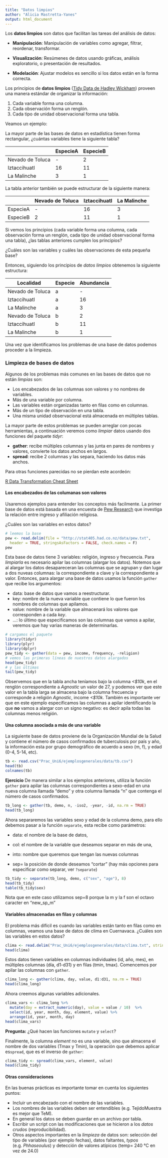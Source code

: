 ```yaml
---
title: "Datos limpios"
author: "Alicia Mastretta-Yanes"
output: html_document
---
```


Los **datos limpios** son datos que facilitan las tareas del análisis de datos: 

* **Manipulación**: Manipulación de variables como agregar, filtrar, reordenar,
transformar. 

*  **Visualización**: Resúmenes de datos usando gráficas, análisis exploratorio, 
o presentación de resultados. 

* **Modelación**: Ajustar modelos es sencillo si los datos están en la forma 
correcta.

Los principios de **datos limpios** ([Tidy Data de Hadley Wickham](http://vita.had.co.nz/papers/tidy-data.pdf)) 
proveen una manera estándar de organizar la información:

1. Cada variable forma una columna.
2. Cada observación forma un renglón.
3. Cada tipo de unidad observacional forma una tabla.


Veamos un ejemplo:

La mayor parte de las bases de datos en estadística tienen forma rectangular, 
¿cuántas variables tiene la siguiente tabla?

||EspecieA|EspecieB
----|------------|---------
Nevado de Toluca|- |2
Iztaccihuatl  |16|11
La Malinche  |3 |1

La tabla anterior también se puede estructurar de la siguiente manera:

||Nevado de Toluca| Iztaccihuatl|La Malinche
--|------------|-----------|----------
EspecieA|- |    16     |   3
EspecieB|2 |    11     |   1


Si vemos los principios (cada variable forma una columna, cada observación 
forma un renglón, cada tipo de unidad observacional forma una tabla), 
¿las tablas anteriores cumplen los principios?

¿Cuáles son las variables y cuáles las observaciones de esta pequeña base?

Entonces, siguiendo los principios de _datos limpios_
obtenemos la siguiente estructura: 

Localidad|Especie|Abundancia
------------|-----|---------
Nevado de Toluca|a    |-
Iztaccihuatl  |a    |16
La Malinche  |a    |3
Nevado de Toluca|b    |2
Iztaccihuatl  |b    |11
La Malinche  |b    |1

Una vez que identificamos los problemas de una base de datos podemos proceder a
la limpieza.


### Limpieza de bases de datos
Algunos de los problemas más comunes en las bases de datos que no están 
_limpias_ son:

* Los encabezados de las columnas son valores y no nombres de variables. 
* Más de una variable por columna. 
* Las variables están organizadas tanto en filas como en columnas. 
* Más de un tipo de observación en una tabla.
* Una misma unidad observacional está almacenada en múltiples tablas. 

La mayor parte de estos problemas se pueden arreglar con pocas herramientas, 
a continuación veremos como _limpiar_ datos usando dos funciones del paquete
*tidyr*:

* **gather**: recibe múltiples columnas y las junta en pares de nombres y 
valores, convierte los datos anchos en largos.  
* **spread**: recibe 2 columnas y las separa, haciendo los datos más anchos.

Para otras funciones parecidas no se pierdan este acordeón: 

[R Data Transformation Cheat Sheet](https://github.com/rstudio/cheatsheets/raw/master/source/pdfs/data-transformation-cheatsheet.pdf)


#### Los encabezados de las columanas son valores
Usaremos ejemplos para entender los conceptos más facilmente.
La primer base de datos está basada en una encuesta de [Pew Research](http://www.pewforum.org/2009/01/30/income-distribution-within-us-religious-groups/) 
que investiga la relación entre ingreso y afiliación religiosa.

¿Cuáles son las variables en estos datos?

```r
# leemos la base
pew <- read.delim(file = "http://stat405.had.co.nz/data/pew.txt",
  header = TRUE, stringsAsFactors = FALSE, check.names = F)
pew
```

Esta base de datos tiene 3 variables: religión, ingreso y frecuencia. Para
_limpiarla_ es necesario apilar las columnas (alargar los datos). Notemos
que al alargar los datos desapareceran las columnas que se agrupan y dan lugar a
dos nuveas columnas: la correspondiente a clave y la correspondiente a valor.
Entonces, para alargar una base de datos usamos la función `gather` que recibe 
los argumentos:

* data: base de datos que vamos a reestructurar.  
* key: nombre de la nueva variable que contiene lo que fueron los nombres
de columnas que apilamos.  
* value: nombre de la variable que almacenará los valores que corresponden a 
cada *key*.  
* ...: lo último que especificamos son las columnas que vamos a apilar, veremos
que hay varias maneras de determinarlas.

```r
# cargamos el paquete
library(tidyr) 
library(plyr)
library(dplyr)
pew_tidy <- gather(data = pew, income, frequency, -religion)
# vemos las primeras líneas de nuestros datos alargados 
head(pew_tidy) 
# y las últimas
tail(pew_tidy)
```

Observemos que en la tabla ancha teníamos bajo la columna *<$10k*, en el renglón
correspondiente a *Agnostic* un valor de 27, y podemos ver que este valor en 
la tabla larga se almacena bajo la columna frecuencia y corresponde a religión
*Agnostic*, income *<$10k*. También es importante ver que en este ejemplo 
especificamos las columnas a apilar identificando la que **no** vamos a alargar
con un signo negativo: es decir apila todas las columnas menos religión.


#### Una columna asociada a más de una variable
La siguiente base de datos proviene de la Organización Mundial de la Salud y 
contiene el número de casos confirmados de tuberculosis por país y año, la
información esta por grupo demográfico de acuerdo a sexo (m, f), y edad (0-4, 
5-14, etc). 


```r
tb <- read.csv("Prac_Uni6/ejemplosgenerales/data/tb.csv")
head(tb)
colnames(tb)
```

**Ejercicio** De manera similar a los ejemplos anteriores, 
utiliza la función `gather` para apilar las columnas correspondientes a 
sexo-edad en una nueva columna llamada "demo" y otra columna llamada "n" que contenga el número de casos confirmados.


```r
tb_long <- gather(tb, demo, n, -iso2, -year, -id, na.rm = TRUE)
head(tb_long)
```


Ahora separaremos las variables sexo y edad de la columna demo, para ello 
debemos pasar a la función `separate`, esta recibe como parámetros:  

* data: el nombre de la base de datos,  

* col: el nombre de la variable que deseamos separar en más de una,  

* into: nombre que queremos que tengan las nuevas columnas

* sep= la posición de donde deseamos "cortar" (hay más opciones para especificar 
como separar, ver `?separate`)

```r
tb_tidy <- separate(tb_long, demo, c("sex", "age"), 8)
head(tb_tidy)
table(tb_tidy$sex)
```

Nota que en este caso utilizamos sep=8 porque la m y la f son el octavo caracter en "new\_sp\_m"

#### Variables almacenadas en filas y columnas
El problema más difícil es cuando las variables están tanto en filas como en 
columnas, veamos una base de datos de clima en Cuernavaca. ¿Cuáles son las 
variables en estos datos?

```r
clima <- read.delim("Prac_Uni6/ejemplosgenerales/data/clima.txt", stringsAsFactors=FALSE)
head(clima)
```

Estos datos tienen variables en columnas individuales (id, año, mes), en 
múltiples columnas (día, d1-d31) y en filas (tmin, tmax). Comencemos por apilar 
las columnas con `gather`.

```r
clima_long <- gather(clima, day, value, d1:d31, na.rm = TRUE)
head(clima_long)
```

Ahora creemos algunas variables adicionales.
```r
clima_vars <- clima_long %>% 
  mutate(day = extract_numeric(day), value = value / 10)  %>%
  select(id, year, month, day, element, value) %>%
  arrange(id, year, month, day)
head(clima_vars)
```

**Pregunta:** ¿Qué hacen las funciones `mutate` y `select`?

Finalmente, la columna *element* no es una variable, sino que almacena el nombre 
de dos variables (Tmax y Tmin), la operación que debemos aplicar es`spread`, que es el inverso de 
`gather`:

```r
clima_tidy <- spread(clima_vars, element, value)
head(clima_tidy)
```

####  Otras consideraciones
En las buenas prácticas es importante tomar en cuenta los siguientes puntos:

* Incluir un encabezado con el nombre de las variables.
* Los nombres de las variables deben ser entendibles (e.g. TejidoMuestra es mejor
que TeM).
* En general los datos se deben guardar en un archivo por tabla.
* Escribir un script con las modificaciones que se hicieron a los _datos crudos_ 
(reproducibilidad).
* Otros aspectos importantes en la _limpieza_ de datos son: selección del tipo de
variables (por ejemplo fechas), datos faltantes, _typos_ (e.g. *Phhaseoulus*) y detección de valores atípicos (temp= 240 °C en vez de 24.0)

